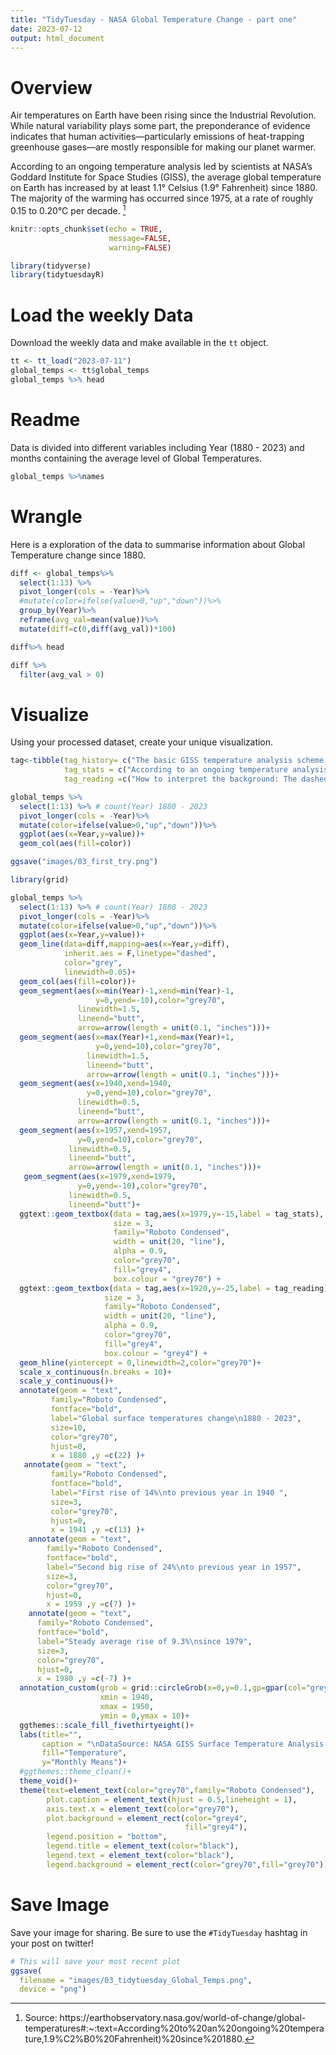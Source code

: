 ```yaml
---
title: "TidyTuesday - NASA Global Temperature Change - part one"
date: 2023-07-12
output: html_document
---
```


# Overview


Air temperatures on Earth have been rising since the Industrial Revolution. While natural variability plays some part, the preponderance of evidence indicates that human activities—particularly emissions of heat-trapping greenhouse gases—are mostly responsible for making our planet warmer.

According to an ongoing temperature analysis led by scientists at NASA’s Goddard Institute for Space Studies (GISS), the average global temperature on Earth has increased by at least 1.1° Celsius (1.9° Fahrenheit) since 1880. The majority of the warming has occurred since 1975, at a rate of roughly 0.15 to 0.20°C per decade. [^1]

[^1]: Source: https://earthobservatory.nasa.gov/world-of-change/global-temperatures#:~:text=According%20to%20an%20ongoing%20temperature,1.9%C2%B0%20Fahrenheit)%20since%201880.

```r
knitr::opts_chunk$set(echo = TRUE,
                      message=FALSE,
                      warning=FALSE)

library(tidyverse)
library(tidytuesdayR)
```

# Load the weekly Data

Download the weekly data and make available in the `tt` object.

```r
tt <- tt_load("2023-07-11")
global_temps <- tt$global_temps
global_temps %>% head
```


# Readme

Data is divided into different variables including Year (1880 - 2023) and months containing the average level of Global Temperatures.

```r
global_temps %>%names
```


# Wrangle

Here is a exploration of the data to summarise information about Global Temperature change since 1880.

```r
diff <- global_temps%>%
  select(1:13) %>%
  pivot_longer(cols = -Year)%>%
  #mutate(color=ifelse(value>0,"up","down"))%>%
  group_by(Year)%>%
  reframe(avg_val=mean(value))%>%
  mutate(diff=c(0,diff(avg_val))*100) 

diff%>% head
```

```r
diff %>% 
  filter(avg_val > 0)
```



# Visualize

Using your processed dataset, create your unique visualization.

```r
tag<-tibble(tag_history= c("The basic GISS temperature analysis scheme was defined in the late 1970s by James Hansen when a method of estimating global temperature change was needed for comparison with one-dimensional global climate models."),
            tag_stats = c("According to an ongoing temperature analysis led by scientists at NASA's Goddard Institute for Space Studies (GISS), the average global temperature on Earth has increased by at least 1.1° Celsius (1.9° Fahrenheit) since 1880."),
            tag_reading =c("How to interpret the background: The dashed-line in the background shows the average Global temperature time series with one month-period lag."))
```

```r
global_temps %>%
  select(1:13) %>% # count(Year) 1880 - 2023
  pivot_longer(cols = -Year)%>%
  mutate(color=ifelse(value>0,"up","down"))%>%
  ggplot(aes(x=Year,y=value))+
  geom_col(aes(fill=color))
```
```r
ggsave("images/03_first_try.png")
```


```r
library(grid)

global_temps %>%
  select(1:13) %>% # count(Year) 1880 - 2023
  pivot_longer(cols = -Year)%>%
  mutate(color=ifelse(value>0,"up","down"))%>%
  ggplot(aes(x=Year,y=value))+
  geom_line(data=diff,mapping=aes(x=Year,y=diff),
            inherit.aes = F,linetype="dashed",
            color="grey",
            linewidth=0.05)+
  geom_col(aes(fill=color))+
  geom_segment(aes(x=min(Year)-1,xend=min(Year)-1,
                   y=0,yend=-10),color="grey70",
               linewidth=1.5,
               lineend="butt",
               arrow=arrow(length = unit(0.1, "inches")))+
  geom_segment(aes(x=max(Year)+1,xend=max(Year)+1,
                   y=0,yend=10),color="grey70",
                 linewidth=1.5,
                 lineend="butt",
                 arrow=arrow(length = unit(0.1, "inches")))+
  geom_segment(aes(x=1940,xend=1940,
                 y=0,yend=10),color="grey70",
               linewidth=0.5,
               lineend="butt",
               arrow=arrow(length = unit(0.1, "inches")))+
  geom_segment(aes(x=1957,xend=1957,
               y=0,yend=10),color="grey70",
             linewidth=0.5,
             lineend="butt",
             arrow=arrow(length = unit(0.1, "inches")))+
   geom_segment(aes(x=1979,xend=1979,
               y=0,yend=-10),color="grey70",
             linewidth=0.5,
             lineend="butt")+
  ggtext::geom_textbox(data = tag,aes(x=1979,y=-15,label = tag_stats),
                       size = 3, 
                       family="Roboto Condensed",
                       width = unit(20, "line"), 
                       alpha = 0.9,
                       color="grey70",
                       fill="grey4",
                       box.colour = "grey70") +
  ggtext::geom_textbox(data = tag,aes(x=1920,y=-25,label = tag_reading),
                     size = 3, 
                     family="Roboto Condensed",
                     width = unit(20, "line"), 
                     alpha = 0.9,
                     color="grey70",
                     fill="grey4",
                     box.colour = "grey4") +
  geom_hline(yintercept = 0,linewidth=2,color="grey70")+
  scale_x_continuous(n.breaks = 10)+
  scale_y_continuous()+
  annotate(geom = "text",
         family="Roboto Condensed",
         fontface="bold",
         label="Global surface temperatures change\n1880 - 2023",
         size=10,
         color="grey70",
         hjust=0,
         x = 1880 ,y =c(22) )+
   annotate(geom = "text",
         family="Roboto Condensed",
         fontface="bold",
         label="First rise of 14%\nto previous year in 1940 ",
         size=3,
         color="grey70",
         hjust=0,
         x = 1941 ,y =c(13) )+
    annotate(geom = "text",
        family="Roboto Condensed",
        fontface="bold",
        label="Second big rise of 24%\nto previous year in 1957",
        size=3,
        color="grey70",
        hjust=0,
        x = 1959 ,y =c(7) )+
    annotate(geom = "text",
      family="Roboto Condensed",
      fontface="bold",
      label="Steady average rise of 9.3%\nsince 1979",
      size=3,
      color="grey70",
      hjust=0,
      x = 1980 ,y =c(-7) )+
  annotation_custom(grob = grid::circleGrob(x=0,y=0.1,gp=gpar(col="grey70",fill=NA)),
                    xmin = 1940,
                    xmax = 1950,
                    ymin = 0,ymax = 10)+
  ggthemes::scale_fill_fivethirtyeight()+
  labs(title="",
       caption = "\nDataSource: NASA GISS Surface Temperature Analysis (GISTEMP v4)\nDataViz: #TidyTuesday 2023 - week 28 by Federica Gazzelloni\n",
       fill="Temperature",
       y="Monthly Means")+
  #ggthemes::theme_clean()+
  theme_void()+
  theme(text=element_text(color="grey70",family="Roboto Condensed"),
        plot.caption = element_text(hjust = 0.5,lineheight = 1),
        axis.text.x = element_text(color="grey70"),
        plot.background = element_rect(color="grey4",
                                       fill="grey4"),
        legend.position = "bottom",
        legend.title = element_text(color="black"),
        legend.text = element_text(color="black"),
        legend.background = element_rect(color="grey70",fill="grey70"))
```
# Save Image

Save your image for sharing. Be sure to use the `#TidyTuesday` hashtag in your post on twitter! 

```r

# This will save your most recent plot
ggsave(
  filename = "images/03_tidytuesday_Global_Temps.png",
  device = "png")

```

